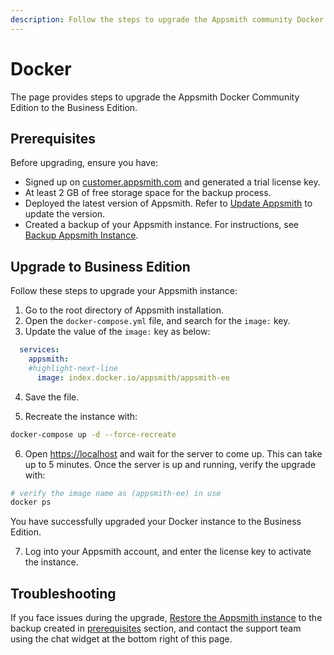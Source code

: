 ```yaml
---
description: Follow the steps to upgrade the Appsmith community Docker installation to a Business Edition.
---
```


# Docker

The page provides steps to upgrade the Appsmith Docker Community Edition to the Business Edition.

## Prerequisites

Before upgrading, ensure you have:

- Signed up on [customer.appsmith.com](https://customer.appsmith.com/) and generated a trial license key.
- At least 2 GB of free storage space for the backup process.
- Deployed the latest version of Appsmith. Refer to [Update Appsmith](/getting-started/setup/instance-management/update-appsmith#docker-compose) to update the version.
- Created a backup of your Appsmith instance. For instructions, see [Backup Appsmith Instance](/getting-started/setup/instance-management/appsmithctl?current-command-type=docker-commands#backup-instance).

## Upgrade to Business Edition

Follow these steps to upgrade your Appsmith instance:

1. Go to the root directory of Appsmith installation.
2. Open the `docker-compose.yml` file, and search for the `image:` key.
3. Update the value of the `image:` key as below:

  ``` yaml
    services:
      appsmith:
      #highlight-next-line
        image: index.docker.io/appsmith/appsmith-ee
  ```
4. Save the file.

5. Recreate the instance with:

  ```bash
  docker-compose up -d --force-recreate
  ```

6. Open [https://localhost](https://localhost) and wait for the server to come up. This can take up to 5 minutes. Once the server is up and running, verify the upgrade with:

  ```bash
  # verify the image name as (appsmith-ee) in use 
  docker ps
  ```
You have successfully upgraded your Docker instance to the Business Edition. 

7.  Log into your Appsmith account, and enter the license key to activate the instance.

## Troubleshooting

If you face issues during the upgrade, [Restore the Appsmith instance](/getting-started/setup/instance-management/appsmithctl?current-command-type=docker-commands#restore-instance) to the backup created in [prerequisites](#prerequisites) section, and contact the support team using the chat widget at the bottom right of this page.
